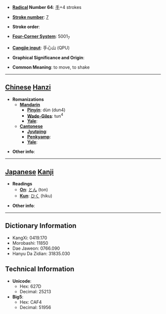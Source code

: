 * '''[[Wiktionary:Chinese radical index| Radical]] Number 64''': [[Wiktionary:Chinese radical index 手|手]]+4 strokes

* '''[[Wiktionary:Chinese total strokes index|Stroke number]]''': [[Wiktionary:Chinese total strokes index 7|7]]

* '''Stroke order''': 

* '''[[Wiktionary:Chinese four corner index|Four-Corner System]]''': 5001<sub>7</sub>

* '''[[Wiktionary:Chinese Cangjie index|Cangjie input]]''': 手心山 (QPU)

* '''Graphical Significance and Origin''': 

* '''Common Meaning''': to move, to shake

----

== [[Chinese]] [[Hanzi]] ==

* '''Romanizations'''
** '''[[Mandarin]]'''
*** '''[[Pinyin]]''': dùn (dun4)
*** '''[[Wade-Giles]]''': tun<sup>4</sup>
*** '''[[Yale]]''': 
** '''[[Cantonese]]'''
*** '''[[Jyutping]]''':
*** '''[[Penkyamp]]''': 
*** '''[[Yale]]''': 

* '''Other info''': 

----

== [[Japanese]] [[Kanji]] ==

* '''Readings'''
** '''[[On]]''': [[とん]] (ton)
** '''[[Kun]]''': [[ひく]] (hiku)

* '''Other info''':  

----

== Dictionary Information ==

* KangXi: 0419.170
* Morobashi: 11850
* Dae Jaweon: 0766.090
* Hanyu Da Zidian: 31835.030

== Technical Information ==

* '''Unicode''':
** Hex: 627D
** Decimal: 25213
* '''Big5''':
** Hex: CAF4
** Decimal: 51956